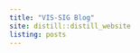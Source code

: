 ```yaml
---
title: "VIS-SIG Blog"
site: distill::distill_website
listing: posts
---
```

<!-- library(distill); create_post("Wonderful Wednesdays December 2020") -->
